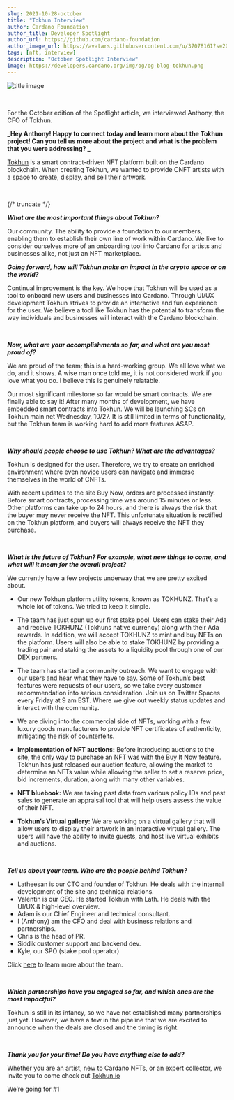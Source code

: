 ```yaml
---
slug: 2021-10-28-october
title: "Tokhun Interview"
author: Cardano Foundation
author_title: Developer Spotlight
author_url: https://github.com/cardano-foundation
author_image_url: https://avatars.githubusercontent.com/u/37078161?s=200&v=4
tags: [nft, interview]
description: "October Spotlight Interview"
image: https://developers.cardano.org/img/og/og-blog-tokhun.png
---
```


![title image](/img/devblog/tokhun.png)

<br />

For the October edition of the Spotlight article, we interviewed Anthony, the CFO of Tokhun.
<br />

**_Hey Anthony! Happy to connect today and learn more about the Tokhun project! Can you tell us more about the project and what is the problem that you were addressing? _**

[Tokhun](https://tokhun.io/) is a smart contract-driven NFT platform built on the Cardano blockchain. When creating Tokhun, we wanted to provide CNFT artists with a space to create, display, and sell their artwork. 

<br />

{/* truncate */}


**_What are the most important things about Tokhun?_**

Our community. The ability to provide a foundation to our members, enabling them to establish their own line of work within Cardano. We like to consider ourselves more of an onboarding tool into Cardano for artists and businesses alike, not just an NFT marketplace.
<br />

**_Going forward, how will Tokhun make an impact in the crypto space or on the world?_**

Continual improvement is the key.  We hope that Tokhun will be used as a tool to onboard new users and businesses into Cardano. Through UI/UX development Tokhun strives to provide an interactive and fun experience for the user. We believe a tool like Tokhun has the potential to transform the way individuals and businesses will interact with the Cardano blockchain. 

<br />

**_Now, what are your accomplishments so far, and what are you most proud of?_**

We are proud of the team; this is a hard-working group. We all love what we do, and it shows. A wise man once told me, it is not considered work if you love what you do. I believe this is genuinely relatable.

Our most significant milestone so far would be smart contracts. We are finally able to say it! After many months of development, we have embedded smart contracts into Tokhun. We will be launching SCs on Tokhun main net Wednesday, 10/27.  It is still limited in terms of functionality, but the Tokhun team is working hard to add more features ASAP.

<br />

**_Why should people choose to use Tokhun? What are the advantages?_**

Tokhun is designed for the user. Therefore, we try to create an enriched environment where even novice users can navigate and immerse themselves in the world of CNFTs. 

With recent updates to the site Buy Now, orders are processed instantly. Before smart contracts, processing time was around 15 minutes or less. Other platforms can take up to 24 hours, and there is always the risk that the buyer may never receive the NFT. This unfortunate situation is rectified on the Tokhun platform, and buyers will always receive the NFT they purchase. 


<br />

**_What is the future of Tokhun? For example, what new things to come, and what will it mean for the overall project?_**

We currently have a few projects underway that we are pretty excited about.

- Our new Tokhun platform utility tokens, known as TOKHUNZ. That's a whole lot of tokens. We tried to keep it simple. 

- The team has just spun up our first stake pool. Users can stake their Ada and receive TOKHUNZ (Tokhuns native currency) along with their Ada rewards. In addition, we will accept TOKHUNZ to mint and buy NFTs on the platform. Users will also be able to stake TOKHUNZ by providing a trading pair and staking the assets to a liquidity pool through one of our DEX partners.

- The team has started a community outreach. We want to engage with our users and hear what they have to say. Some of Tokhun’s best features were requests of our users, so we take every customer recommendation into serious consideration. Join us on Twitter Spaces every Friday at 9 am EST. Where we give out weekly status updates and interact with the community.

- We are diving into the commercial side of NFTs, working with a few luxury goods manufacturers to provide NFT certificates of authenticity, mitigating the risk of counterfeits. 

- **Implementation of NFT auctions:** Before introducing auctions to the site, the only way to purchase an NFT was with the Buy It Now feature. Tokhun has just released our auction feature, allowing the market to determine an NFTs value while allowing the seller to set a reserve price, bid increments, duration, along with many other variables. 

- **NFT bluebook:** We are taking past data from various policy IDs and past sales to generate an appraisal tool that will help users assess the value of their NFT. 

- **Tokhun’s Virtual gallery:** We are working on a virtual gallery that will allow users to display their artwork in an interactive virtual gallery. The users will have the ability to invite guests, and host live virtual exhibits and auctions. 


<br />

**_Tell us about your team. Who are the people behind Tokhun?_**

- Latheesan is our CTO and founder of Tokhun. He deals with the internal development of the site and technical relations. 
- Valentin is our CEO. He started Tokhun with Lath. He deals with the UI/UX & high-level overview.
- Adam is our Chief Engineer and technical consultant.
- I (Anthony) am the CFO and deal with business relations and partnerships. 
- Chris is the head of PR.
- Siddik customer support and backend dev.
- Kyle, our SPO (stake pool operator)
 
Click [here](https://tokhun.io/) to learn more about the team. 

<br />

**_Which partnerships have you engaged so far, and which ones are the most impactful?_**

Tokhun is still in its infancy, so we have not established many partnerships just yet. However, we have a few in the pipeline that we are excited to announce when the deals are closed and the timing is right. 

<br />

**_Thank you for your time! Do you have anything else to add?_**

Whether you are an artist, new to Cardano NFTs, or an expert collector, we invite you to come check out [Tokhun.io](https://tokhun.io/)

We’re going for #1

<br />

